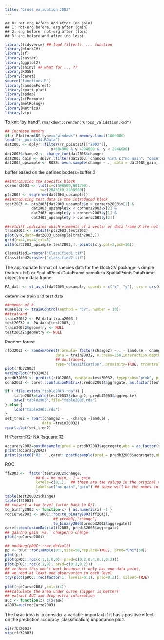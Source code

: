 ```yaml
---
title: "Cross validation 2003"
---
```


```
## 0: not-erg before and after (no gain)
## 1: not-erg before, erg after (gain)
## 2: erg before, not-erg after (loss)
## 3: erg before and after (no loss)
```

```r
library(tidyverse) ## load filter(), ... function
library(blockCV)
library(sf)
library(raster)
library(ggplot2)
library(shiny) ## what for ... ??
library(ROSE)
library(caret)
source("functions.R")
library(randomForest)
library(rpart.plot)
library(spdep)
library(rfPermute)
library(metRology)
library(Metrics)
library(vip)
```

To knit "by hand", `rmarkdown::render("Cross_validation.Rmd")`

```r
## increase memory
if (.Platform$OS.type=="windows") memory.limit(1000000)
load("rr_points14.RData")
dat2003 <- dplyr::filter(rr_points14[["2003"]],
                     x<604000 & y >284000 &  y < 2846000)
dat2003$change2 <- change_fun(dat2003$change)
dat2003_gain <- dplyr::filter(dat2003, change2 %in% c("no gain", "gain")) 
dat2003_upsample <- ROSE::ovun.sample(change ~ ., data = dat2003_gain, method = "both", N=1500)$data

```


buffer based on the defined boders=buffer 3
```r
##introsucing the specific block 
corners2003 <- list(x=c(598500,601700),
                y=c(2843100,2839500))
pts2003 <- seq(nrow(dat2003_upsample))
##introducing test data in the introduced block
test2003 <- pts2003[dat2003_upsample$x > corners2003$x[1] &
            dat2003_upsample$x < corners2003$x[2] &
            dat2003_upsample$y < corners2003$y[1] &
            dat2003_upsample$y > corners2003$y[2]]

##setdiff indicates which elements of a vector or data frame X are not existent in a vector or data frame Y.
train2003 <- setdiff(pts2003,test2003)
plot(y~x,data=dat2003_upsample[train2003,])
grid(nx=4,ny=4,col=5)
with(dat2003_upsample[test2003,], points(x,y,col=2,pch=16))
```

```r
Classified1=raster("Classified1.tif")
Classified2=raster("classified2.tif")
```
The appropriate format of species data for the blockCV package is simple features (sf) or SpatialPointsDataFrame.pamake a SpatialPointsDataFrame object from data.frame
```r
PA_data <- st_as_sf(dat2003_upsample, coords = c("x", "y"), crs = crs(Classified1))
```
determine train and test data 
```r
##number of k
numFolds <- trainControl(method = "cv", number = 10)
##trainand
train20032 <- PA_data[train2003,]
test20032 <- PA_data[test2003, ]
train20032$geometry <- NULL
test20032$geometry <- NULL
```
Random forest
```r
rfb32003 <- randomForest(formula= factor(change2) ~ . - landuse - change,
                       data = train20032, n.trees=250,interaction.depth=7,
                       ## do.trace=1,
                       type="classification", proximity=TRUE, trcontrol=numFolds)
plot(rfb32003)
varImpPlot(rfb32003)
predb32003 <- predict(rfb32003, newdata=test20032, typeprobs="prob", predict.all=TRUE)
conb2003 <- caret::confusionMatrix(predb32003$aggregate, as.factor(test20032$change2))

if (!file.exists("table2003.rda")) {
    table2003=table(test20032$change2, predb32003$aggregate)
    save("table2003",file="table2003.rda")
} else {
    load("table2003.rda")
}
set_tree2 = rpart(change2 ~ . -change -landuse ,
                 data =train20032)
rpart.plot(set_tree2)
```
H-P:error:R2: NA Rsquare:R2
```r
accuracy2003=postResample(pred = predb32003$aggregate,obs = as.factor(test20032$change2))
print(accuracy2003)
print(paste0('R2: ' ,caret::postResample(pred = predb32003$aggregate,obs = as.factor(test20032$change2)['Rsquared'] )))
```
ROC
```r
ff2003 <-  factor(test20032$change,
              ## 0 = no gain,  1 = gain
              levels=c(0,1),  ## these are the values in the original vector
              labels=c("no gain","gain") ## these will be the names in the new vector
              )
table(test20032$change)
table(ff2003)
## convert a two-level factor back to 0/1
to_binary2003 <- function(x) { as.numeric(x) -1 }
rocCurve2003 <- pROC::roc(to_binary2003(ff2003),
                      ## predb3[,"change"]
                      to_binary2003(predb32003$aggregate))
caret::confusionMatrix(ff2003, predb32003$aggregate)
## gain/no gain  vs.  change/no change
plot(rocCurve2003)

## undebug(pROC:::roc.default)
pp <- pROC::roc(sample(0:1,size=50,replace=TRUE), pred=runif(50))
plot(pp)
plot(pROC::roc(c(1,1,0,0), pred=c(0.2,0.4,0.1,0.2)))
plot(pROC::roc(c(1,0), pred=c(0.2,0.2)))
## we know this won't work because it only has one data point,
## we need at least one observation in each level
try(plot(pROC::roc(factor(1, levels=0:1), pred=0.2)), silent=TRUE)
 
plot(rocCurve2003 ,col=c(4))
###calculate the area under curve (bigger is better)
## extract AUC and drop extra information
auc <- function(x) c(x$auc)
a2003=auc(rocCurve2003)
```
The basic idea is to consider a variable important if it has a positive effect on the prediction accuracy (classification)
importance plots
```r
vi(rfb32003)
vip(rfb32003)
```
